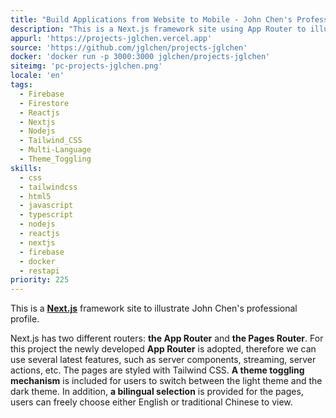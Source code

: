 ```yaml
---
title: "Build Applications from Website to Mobile - John Chen's Professional Profile"
description: "This is a Next.js framework site using App Router to illustrate John Chen's professional profile."
appurl: 'https://projects-jglchen.vercel.app'
source: 'https://github.com/jglchen/projects-jglchen'
docker: 'docker run -p 3000:3000 jglchen/projects-jglchen'
siteimg: 'pc-projects-jglchen.png'
locale: 'en'
tags:
  - Firebase
  - Firestore
  - Reactjs
  - Nextjs
  - Nodejs
  - Tailwind_CSS
  - Multi-Language
  - Theme_Toggling
skills:
  - css
  - tailwindcss
  - html5
  - javascript
  - typescript
  - nodejs
  - reactjs
  - nextjs
  - firebase
  - docker
  - restapi
priority: 225
---
```


This is a **[Next.js](https://nextjs.org/)** framework site to illustrate John Chen's professional profile.

Next.js has two different routers: **the App Router** and **the Pages Router**. For this project the newly developed **App Router** is adopted, therefore we can use several latest features, such as server components, streaming, server actions, etc. The pages are styled with Tailwind CSS. **A theme toggling mechanism** is included for users to switch between the light theme and the dark theme. In addition, **a bilingual selection** is provided for the pages, users can freely choose either English or traditional Chinese to view.  
